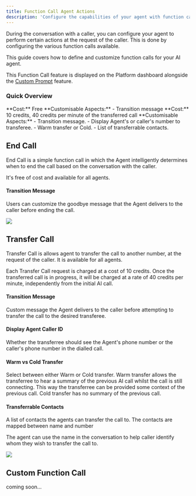```yaml
---
title: Function Call Agent Actions
description: 'Configure the capabilities of your agent with function calls'
---
```

During the conversation with a caller, you can configure your agent to perform certain actions at the request of the caller. This is done by configuring the various function calls available.

This guide covers how to define and customize function calls for your AI agent.

This Function Call feature is displayed on the Platform dashboard alongside the [Custom Prompt](conversation-prompts#custom-prompts) feature.

### Quick Overview

<CardGroup>
  <Card title="End Call" icon="phone-slash">
    **Cost:** Free  
    **Customisable Aspects:** 
    - Transition message
  </Card>

  <Card title="Transfer Call" icon="phone-arrow-right">
    **Cost:** 10 credits, 40 credits per minute of the transferred call  
    **Customisable Aspects:**  
    - Transition message.
    - Display Agent's or caller's number to transferee.
    - Warm transfer or Cold.
    - List of transferrable contacts.
  </Card>
</CardGroup>

## End Call
End Call is a simple function call in which the Agent intelligently determines when to end the call based on the conversation with the caller.

It's free of cost and available for all agents.

#### Transition Message
Users can customize the goodbye message that the Agent delivers to the caller before ending the call.

<Frame>
  <img src="/images/function-call/end-call-config.webp" style={{ borderRadius: '0.5rem' }} />
</Frame>

## Transfer Call
Transfer Call is allows agent to transfer the call to another number, at the request of the caller. It is available for all agents.

Each Transfer Call request is charged at a cost of 10 credits. Once the transferred call is in progress, it will be charged at a rate of 40 credits per minute, independently from the initial AI call.

#### Transition Message
Custom message the Agent delivers to the caller before attempting to transfer the call to the desired transferee.

#### Display Agent Caller ID
Whether the transferree should see the Agent's phone number or the caller's phone number in the dialled call.

#### Warm vs Cold Transfer
Select between either Warm or Cold transfer.
Warm transfer allows the transferree to hear a summary of the previous AI call whilst the call is still connecting. This way the transferree can be provided some context of the previous call.
Cold transfer has no summary of the previous call.

#### Transferrable Contacts
A list of contacts the agents can transfer the call to. The contacts are mapped between name and number

The agent can use the name in the conversation to help caller identify whom they wish to transfer the call to.

<Frame>
  <img src="/images/function-call/transfer-call-config.webp" style={{ borderRadius: '0.5rem' }} />
</Frame>

## Custom Function Call
coming soon...
